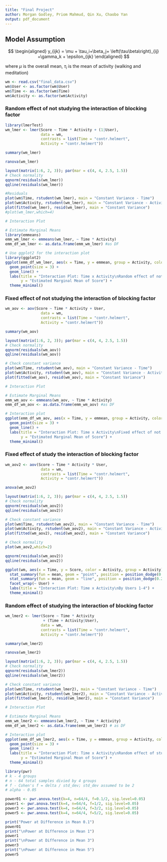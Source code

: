 ```yaml
---
title: "Final Project"
author: Morgan Godley, Priom Mahmud, Qin Xu, Chaobo Yan
output: pdf_document
---
```


## Model Assumption

$$
\begin{aligned}
y_{ijk} = \mu + \tau_i+\beta_j+ \left(\tau\beta\right)_{ij} +\gamma_k + \epsilon_{ijk}
\end{aligned}
$$

where $\mu$ is the overall mean, $\tau_i$ is the mean of activity (walking and meditation)

```r
wm <- read.csv("final_data.csv")
wm$User <- as.factor(wm$User)
wm$Time <- as.factor(wm$Time)
wm$Activity <- as.factor(wm$Activity)
```

### Random effect of not studying the interaction of blocking factor

```r
library(lmerTest)
wm_lmer <- lmer(Score ~ Time * Activity + (1|User),
                data = wm,
                contrasts = list(Time = "contr.helmert",
                Activity = "contr.helmert"))
```

```r
summary(wm_lmer)
```

```r
ranova(wm_lmer)
```

```r
layout(matrix(1:6, 2, 3)); par(mar = c(4, 4, 2.5, 1.5))
# Check normality
qqnorm(residuals(wm_lmer))
qqline(residuals(wm_lmer))

#Residuals
plot(wm$Time, rstudent(wm_lmer), main = "Constant Variance - Time") 
plot(wm$Activity, rstudent(wm_lmer), main = "Constant Variance - Activity")
plot(fitted(wm_lmer), resid(wm_lmer), main = "Constant Variance")
#plot(wm_lmer,which=4)
```

```r
# Interaction Plot

# Estimate Marginal Means
library(emmeans)
emm_wm_lmer <- emmeans(wm_lmer, ~ Time * Activity) 
emm_df_wm_lmer <- as.data.frame(emm_wm_lmer) #as DF

# Use ggplot2 for the interaction plot
library(ggplot2)
ggplot(emm_df_wm_lmer, aes(x = Time, y = emmean, group = Activity, color = Activity)) +
  geom_point(size = 3) +
  geom_line() +
  labs(title = "Interaction Plot: Time x Activity\nRandom effect of not studying the interaction of blocking factor", 
       y = "Estimated Marginal Mean of Score") +
  theme_minimal()
```

### Fixed effect of not studying the interaction of blocking factor

```r
wm_aov <- aov(Score ~ Time * Activity + User,
                data = wm,
                contrasts = list(Time = "contr.helmert",
                Activity = "contr.helmert"))
```

```r
summary(wm_aov)
```

```r
layout(matrix(1:6, 2, 3)); par(mar = c(4, 4, 2.5, 1.5))
# Check normality
qqnorm(residuals(wm_aov))
qqline(residuals(wm_aov))

# Check constant variance
plot(wm$Time, rstudent(wm_aov), main = "Constant Variance - Time") 
plot(wm$Activity, rstudent(wm_aov), main = "Constant Variance - Activity")
plot(fitted(wm_aov), resid(wm_aov), main = "Constant Variance")
```

```r
# Interaction Plot

# Estimate Marginal Means
emm_wm_aov <- emmeans(wm_aov, ~ Time * Activity) 
emm_df_wm_aov <- as.data.frame(emm_wm_aov) #as DF

# Interaction plot
ggplot(emm_df_wm_aov, aes(x = Time, y = emmean, group = Activity, color = Activity)) +
  geom_point(size = 3) +
  geom_line() +
  labs(title = "Interaction Plot: Time x Activity\nFixed effect of not studying the interaction of blocking factor", 
       y = "Estimated Marginal Mean of Score") +
  theme_minimal()
```

### Fixed effect of study the interaction of blocking factor

```r
wm_aov2 <- aov(Score ~ Time * Activity * User,
                data = wm,
                contrasts = list(Time = "contr.helmert",
                Activity = "contr.helmert"))
```

```r
anova(wm_aov2)
```

```r
layout(matrix(1:6, 2, 3)); par(mar = c(4, 4, 2.5, 1.5))
# Check normality
qqnorm(residuals(wm_aov2))
qqline(residuals(wm_aov2))

# Check constant variance
plot(wm$Time, rstudent(wm_aov2), main = "Constant Variance - Time") 
plot(wm$Activity, rstudent(wm_aov2), main = "Constant Variance - Activity")
plot(fitted(wm_aov2), resid(wm_aov2), main = "Constant Variance")
```

```r
# Check normality
plot(wm_aov2,which=2)

qqnorm(residuals(wm_aov2))
qqline(residuals(wm_aov2))


```

```r
ggplot(wm, aes(x = Time, y = Score, color = Activity, group = Activity)) +
  stat_summary(fun = mean, geom = "point", position = position_dodge(0.2)) +
  stat_summary(fun = mean, geom = "line", position = position_dodge(0.2)) +
  facet_wrap(~ User) +
  labs(title = "Interaction Plot: Time x Activity\nBy Users 1-4") +
  theme_minimal()
```

### Random effect of studying the interaction of blocking factor

```r
wm_lmer2 <- lmer(Score ~ Time * Activity
                 + (Time + Activity|User),
                data = wm,
                contrasts = list(Time = "contr.helmert",
                Activity = "contr.helmert"))
```

```r
summary(wm_lmer2)
```

```r
ranova(wm_lmer2)
```

```r
layout(matrix(1:6, 2, 3)); par(mar = c(4, 4, 2.5, 1.5))
# Check normality
qqnorm(residuals(wm_lmer2))
qqline(residuals(wm_lmer2))

# Check constant variance
plot(wm$Time, rstudent(wm_lmer2), main = "Constant Variance - Time") 
plot(wm$Activity, rstudent(wm_lmer2), main = "Constant Variance - Activity")
plot(fitted(wm_lmer2), resid(wm_lmer2), main = "Constant Variance")
```

```r
# Interaction Plot

# Estimate Marginal Means
emm_wm_lmer2 <- emmeans(wm_lmer2, ~ Time * Activity)
emm_df_wm_lmer2 <- as.data.frame(emm_wm_lmer2) # as DF

# Interaction plot
ggplot(emm_df_wm_lmer2, aes(x = Time, y = emmean, group = Activity, color = Activity)) +
  geom_point(size = 3) +
  geom_line() +
  labs(title = "Interaction Plot: Time x Activity\nRandom effect of studying the interaction of blocking factor", 
       y = "Estimated Marginal Mean of Score") +
  theme_minimal()
```

```r
library(pwr)
# k - 4 groups
# n - 64 total samples divied by 4 groups
# f - Cohen's f = delta / std_dev; std_dev assumed to be 2
# alpha - 0.05

power01 <- pwr.anova.test(k=4, n=64/4, f=0.1/2, sig.level=0.05)
power1 <- pwr.anova.test(k=4, n=64/4, f=1/2, sig.level=0.05)
power3 <- pwr.anova.test(k=4, n=64/4, f=3/2, sig.level=0.05)
power5 <- pwr.anova.test(k=4, n=64/4, f=5/2, sig.level=0.05)

print("Power at Difference in Mean 0.1")
power01
print("\nPower at Difference in Mean 1")
power1
print("\nPower at Difference in Mean 3")
power3
print("\nPower at Difference in Mean 5")
power5
```